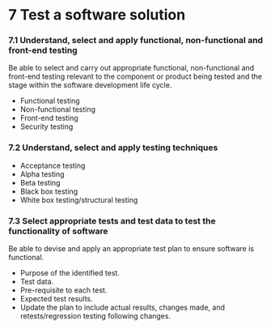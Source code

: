 # 7 Test a software solution

### 7.1 Understand, select and apply functional, non-functional and front-end testing
Be able to select and carry out appropriate functional, non-functional and front-end testing relevant to the component or product being tested and the stage within the software development life cycle.
- Functional testing
- Non-functional testing
- Front-end testing
- Security testing

### 7.2 Understand, select and apply testing techniques
- Acceptance testing
- Alpha testing
- Beta testing
- Black box testing
- White box testing/structural testing

### 7.3 Select appropriate tests and test data to test the functionality of software
Be able to devise and apply an appropriate test plan to ensure software is functional.
- Purpose of the identified test.
- Test data.
- Pre-requisite to each test.
- Expected test results.
- Update the plan to include actual results, changes made, and retests/regression testing following changes.
